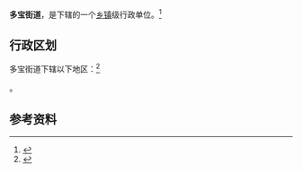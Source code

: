 {{中国乡级行政区
|景观照片文件名 = ZTY1.JPG
|景观照片描述 = 位于[[恩宁路|恩宁路]]十二甫西街的[[詹天佑|詹天佑]]故居
|汉语拼音 = Duōbǎo Jiēdào
|其他语言 = [[香港語言學學會粵語拼音方案|粤拼]]
|其他语言名称 = do<sup>1</sup> bou<sup>2</sup> gaai<sup>1</sup> dou<sup>6</sup>
|旧称 = 
|地名出处 = 辖区内的[[多宝路|多宝路]]
|位置图文件名 = 
|位置图描述 = 
|自定义图片= 
|建置时间 = 
|政府驻地 = 丛桂路190号
|毗邻 = 
|邮政编码 = 
|电话区号 = 20
|官方网站 = 
|网站名称 = 
|44/01/03/004/000}}

'''多宝街道'''，是{{PRC admin/fullname|44/01/03/004/000|3}}下辖的一个[[乡镇|乡镇]]级行政单位。<ref>{{PRC admin/ref sgc|{{PRC admin/parent|44/01/03/004/000}}}}</ref>

== 行政区划 ==

多宝街道下辖以下地区：<ref>{{PRC admin/ref sgc|44/01/03/004/000}}</ref>

{{PRC admin/children|44/01/03/004/000}}。

== 参考资料 ==

{{reflist}}

{{行政区划小作品}}
{{PRC admin/navcat|44/01/03/004/000}}